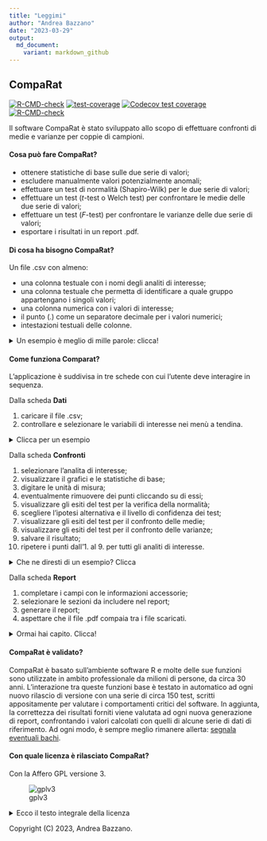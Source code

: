 ```yaml
---
title: "Leggimi"
author: "Andrea Bazzano"
date: "2023-03-29"
output:
  md_document:
    variant: markdown_github
---
```


## CompaRat
<!-- badges: start -->
[![R-CMD-check](https://github.com/andreabz/comparat/actions/workflows/check-standard.yaml/badge.svg)](https://github.com/andreabz/comparat/actions/workflows/check-standard.yaml) [![test-coverage](https://github.com/andreabz/comparat/actions/workflows/test-coverage.yaml/badge.svg)](https://github.com/andreabz/comparat/actions/workflows/test-coverage.yaml)
[![Codecov test coverage](https://codecov.io/gh/andreabz/comparat/branch/master/graph/badge.svg)](https://app.codecov.io/gh/andreabz/comparat?branch=master)
[![R-CMD-check](https://github.com/andreabz/comparat/actions/workflows/R-CMD-check.yaml/badge.svg)](https://github.com/andreabz/comparat/actions/workflows/R-CMD-check.yaml)
<!-- badges: end -->

Il software CompaRat è stato sviluppato allo scopo di effettuare confronti di medie e varianze per coppie di campioni.

#### Cosa può fare CompaRat?
  * ottenere statistiche di base sulle due serie di valori;
  * escludere manualmente valori potenzialmente anomali;
  * effettuare un test di normalità (Shapiro-Wilk) per le due serie di valori;
  * effettuare un test (_t_-test o Welch test) per confrontare le medie delle due serie di valori;
  * effettuare un test (_F_-test) per confrontare le varianze delle due serie di valori;
  * esportare i risultati in un report .pdf.

#### Di cosa ha bisogno CompaRat?
Un file .csv con almeno:

  * una colonna testuale con i nomi degli analiti di interesse;
  * una colonna testuale che permetta di identificare a quale gruppo appartengano i singoli valori;
  * una colonna numerica con i valori di interesse;
  * il punto (.) come un separatore decimale per i valori numerici; 
  * intestazioni testuali delle colonne.

<details>
<summary> Un esempio è meglio di mille parole: clicca! </summary>
<img src="./inst/extdata/inputcsv.png">
</details>

#### Come funziona Comparat?
L'applicazione è suddivisa in tre schede con cui l'utente deve interagire in sequenza.

Dalla scheda **Dati**

  1. caricare il file .csv;
  2. controllare e selezionare le variabili di interesse nei menù a tendina.
  
<details>
<summary> Clicca per un esempio </summary>
<img src="./inst/extdata/dati.png">
</details>

Dalla scheda **Confronti**

  1. selezionare l'analita di interesse;
  2. visualizzare il grafici e le statistiche di base;
  3. digitare le unità di misura;
  4. eventualmente rimuovere dei punti cliccando su di essi;
  5. visualizzare gli esiti del test per la verifica della normalità;
  6. scegliere l'ipotesi alternativa e il livello di confidenza dei test;
  7. visualizzare gli esiti del test per il confronto delle medie;
  8. visualizzare gli esiti del test per il confronto delle varianze;
  9. salvare il risultato;
  10. ripetere i punti dall'1. al 9. per tutti gli analiti di interesse.
  
<details>
<summary> Che ne diresti di un esempio? Clicca </summary>
<img src="./inst/extdata/confronti.png">
</details>
  
Dalla scheda **Report**

  1. completare i campi con le informazioni accessorie;
  2. selezionare le sezioni da includere nel report;
  3. generare il report;
  4. aspettare che il file .pdf compaia tra i file scaricati.

<details>
<summary> Ormai hai capito. Clicca! </summary>
<img src="./inst/extdata/report.png" width="50%">
</details>

#### CompaRat è validato?
CompaRat è basato sull'ambiente software R e molte delle sue funzioni sono utilizzate in ambito professionale da milioni di persone, da circa 30 anni.
L'interazione tra queste funzioni base è testato in automatico ad ogni nuovo rilascio di versione con una serie di circa 150 test, scritti appositamente per valutare i comportamenti critici del software.
In aggiunta, la correttezza dei risultati forniti viene valutata ad ogni nuova generazione di report, confrontando i valori calcolati con quelli di alcune serie di dati di riferimento.
Ad ogni modo, è sempre meglio rimanere allerta: [segnala eventuali bachi](mailto:andrea.bazzano@arpal.liguria.it).

#### Con quale licenza è rilasciato CompaRat?
Con la Affero GPL versione 3.

![gplv3](./inst/extdata/agplv3.png)

<details>
<summary> Ecco il testo integrale della licenza </summary>

### GNU AFFERO GENERAL PUBLIC LICENSE

Version 3, 19 November 2007

Copyright (C) 2007 Free Software Foundation, Inc.
<https://fsf.org/>

Everyone is permitted to copy and distribute verbatim copies of this
license document, but changing it is not allowed.

### Preamble

The GNU Affero General Public License is a free, copyleft license for
software and other kinds of works, specifically designed to ensure
cooperation with the community in the case of network server software.

The licenses for most software and other practical works are designed
to take away your freedom to share and change the works. By contrast,
our General Public Licenses are intended to guarantee your freedom to
share and change all versions of a program--to make sure it remains
free software for all its users.

When we speak of free software, we are referring to freedom, not
price. Our General Public Licenses are designed to make sure that you
have the freedom to distribute copies of free software (and charge for
them if you wish), that you receive source code or can get it if you
want it, that you can change the software or use pieces of it in new
free programs, and that you know you can do these things.

Developers that use our General Public Licenses protect your rights
with two steps: (1) assert copyright on the software, and (2) offer
you this License which gives you legal permission to copy, distribute
and/or modify the software.

A secondary benefit of defending all users' freedom is that
improvements made in alternate versions of the program, if they
receive widespread use, become available for other developers to
incorporate. Many developers of free software are heartened and
encouraged by the resulting cooperation. However, in the case of
software used on network servers, this result may fail to come about.
The GNU General Public License permits making a modified version and
letting the public access it on a server without ever releasing its
source code to the public.

The GNU Affero General Public License is designed specifically to
ensure that, in such cases, the modified source code becomes available
to the community. It requires the operator of a network server to
provide the source code of the modified version running there to the
users of that server. Therefore, public use of a modified version, on
a publicly accessible server, gives the public access to the source
code of the modified version.

An older license, called the Affero General Public License and
published by Affero, was designed to accomplish similar goals. This is
a different license, not a version of the Affero GPL, but Affero has
released a new version of the Affero GPL which permits relicensing
under this license.

The precise terms and conditions for copying, distribution and
modification follow.

### TERMS AND CONDITIONS

#### 0. Definitions.

"This License" refers to version 3 of the GNU Affero General Public
License.

"Copyright" also means copyright-like laws that apply to other kinds
of works, such as semiconductor masks.

"The Program" refers to any copyrightable work licensed under this
License. Each licensee is addressed as "you". "Licensees" and
"recipients" may be individuals or organizations.

To "modify" a work means to copy from or adapt all or part of the work
in a fashion requiring copyright permission, other than the making of
an exact copy. The resulting work is called a "modified version" of
the earlier work or a work "based on" the earlier work.

A "covered work" means either the unmodified Program or a work based
on the Program.

To "propagate" a work means to do anything with it that, without
permission, would make you directly or secondarily liable for
infringement under applicable copyright law, except executing it on a
computer or modifying a private copy. Propagation includes copying,
distribution (with or without modification), making available to the
public, and in some countries other activities as well.

To "convey" a work means any kind of propagation that enables other
parties to make or receive copies. Mere interaction with a user
through a computer network, with no transfer of a copy, is not
conveying.

An interactive user interface displays "Appropriate Legal Notices" to
the extent that it includes a convenient and prominently visible
feature that (1) displays an appropriate copyright notice, and (2)
tells the user that there is no warranty for the work (except to the
extent that warranties are provided), that licensees may convey the
work under this License, and how to view a copy of this License. If
the interface presents a list of user commands or options, such as a
menu, a prominent item in the list meets this criterion.

#### 1. Source Code.

The "source code" for a work means the preferred form of the work for
making modifications to it. "Object code" means any non-source form of
a work.

A "Standard Interface" means an interface that either is an official
standard defined by a recognized standards body, or, in the case of
interfaces specified for a particular programming language, one that
is widely used among developers working in that language.

The "System Libraries" of an executable work include anything, other
than the work as a whole, that (a) is included in the normal form of
packaging a Major Component, but which is not part of that Major
Component, and (b) serves only to enable use of the work with that
Major Component, or to implement a Standard Interface for which an
implementation is available to the public in source code form. A
"Major Component", in this context, means a major essential component
(kernel, window system, and so on) of the specific operating system
(if any) on which the executable work runs, or a compiler used to
produce the work, or an object code interpreter used to run it.

The "Corresponding Source" for a work in object code form means all
the source code needed to generate, install, and (for an executable
work) run the object code and to modify the work, including scripts to
control those activities. However, it does not include the work's
System Libraries, or general-purpose tools or generally available free
programs which are used unmodified in performing those activities but
which are not part of the work. For example, Corresponding Source
includes interface definition files associated with source files for
the work, and the source code for shared libraries and dynamically
linked subprograms that the work is specifically designed to require,
such as by intimate data communication or control flow between those
subprograms and other parts of the work.

The Corresponding Source need not include anything that users can
regenerate automatically from other parts of the Corresponding Source.

The Corresponding Source for a work in source code form is that same
work.

#### 2. Basic Permissions.

All rights granted under this License are granted for the term of
copyright on the Program, and are irrevocable provided the stated
conditions are met. This License explicitly affirms your unlimited
permission to run the unmodified Program. The output from running a
covered work is covered by this License only if the output, given its
content, constitutes a covered work. This License acknowledges your
rights of fair use or other equivalent, as provided by copyright law.

You may make, run and propagate covered works that you do not convey,
without conditions so long as your license otherwise remains in force.
You may convey covered works to others for the sole purpose of having
them make modifications exclusively for you, or provide you with
facilities for running those works, provided that you comply with the
terms of this License in conveying all material for which you do not
control copyright. Those thus making or running the covered works for
you must do so exclusively on your behalf, under your direction and
control, on terms that prohibit them from making any copies of your
copyrighted material outside their relationship with you.

Conveying under any other circumstances is permitted solely under the
conditions stated below. Sublicensing is not allowed; section 10 makes
it unnecessary.

#### 3. Protecting Users' Legal Rights From Anti-Circumvention Law.

No covered work shall be deemed part of an effective technological
measure under any applicable law fulfilling obligations under article
11 of the WIPO copyright treaty adopted on 20 December 1996, or
similar laws prohibiting or restricting circumvention of such
measures.

When you convey a covered work, you waive any legal power to forbid
circumvention of technological measures to the extent such
circumvention is effected by exercising rights under this License with
respect to the covered work, and you disclaim any intention to limit
operation or modification of the work as a means of enforcing, against
the work's users, your or third parties' legal rights to forbid
circumvention of technological measures.

#### 4. Conveying Verbatim Copies.

You may convey verbatim copies of the Program's source code as you
receive it, in any medium, provided that you conspicuously and
appropriately publish on each copy an appropriate copyright notice;
keep intact all notices stating that this License and any
non-permissive terms added in accord with section 7 apply to the code;
keep intact all notices of the absence of any warranty; and give all
recipients a copy of this License along with the Program.

You may charge any price or no price for each copy that you convey,
and you may offer support or warranty protection for a fee.

#### 5. Conveying Modified Source Versions.

You may convey a work based on the Program, or the modifications to
produce it from the Program, in the form of source code under the
terms of section 4, provided that you also meet all of these
conditions:

-   a) The work must carry prominent notices stating that you modified
    it, and giving a relevant date.
-   b) The work must carry prominent notices stating that it is
    released under this License and any conditions added under
    section 7. This requirement modifies the requirement in section 4
    to "keep intact all notices".
-   c) You must license the entire work, as a whole, under this
    License to anyone who comes into possession of a copy. This
    License will therefore apply, along with any applicable section 7
    additional terms, to the whole of the work, and all its parts,
    regardless of how they are packaged. This License gives no
    permission to license the work in any other way, but it does not
    invalidate such permission if you have separately received it.
-   d) If the work has interactive user interfaces, each must display
    Appropriate Legal Notices; however, if the Program has interactive
    interfaces that do not display Appropriate Legal Notices, your
    work need not make them do so.

A compilation of a covered work with other separate and independent
works, which are not by their nature extensions of the covered work,
and which are not combined with it such as to form a larger program,
in or on a volume of a storage or distribution medium, is called an
"aggregate" if the compilation and its resulting copyright are not
used to limit the access or legal rights of the compilation's users
beyond what the individual works permit. Inclusion of a covered work
in an aggregate does not cause this License to apply to the other
parts of the aggregate.

#### 6. Conveying Non-Source Forms.

You may convey a covered work in object code form under the terms of
sections 4 and 5, provided that you also convey the machine-readable
Corresponding Source under the terms of this License, in one of these
ways:

-   a) Convey the object code in, or embodied in, a physical product
    (including a physical distribution medium), accompanied by the
    Corresponding Source fixed on a durable physical medium
    customarily used for software interchange.
-   b) Convey the object code in, or embodied in, a physical product
    (including a physical distribution medium), accompanied by a
    written offer, valid for at least three years and valid for as
    long as you offer spare parts or customer support for that product
    model, to give anyone who possesses the object code either (1) a
    copy of the Corresponding Source for all the software in the
    product that is covered by this License, on a durable physical
    medium customarily used for software interchange, for a price no
    more than your reasonable cost of physically performing this
    conveying of source, or (2) access to copy the Corresponding
    Source from a network server at no charge.
-   c) Convey individual copies of the object code with a copy of the
    written offer to provide the Corresponding Source. This
    alternative is allowed only occasionally and noncommercially, and
    only if you received the object code with such an offer, in accord
    with subsection 6b.
-   d) Convey the object code by offering access from a designated
    place (gratis or for a charge), and offer equivalent access to the
    Corresponding Source in the same way through the same place at no
    further charge. You need not require recipients to copy the
    Corresponding Source along with the object code. If the place to
    copy the object code is a network server, the Corresponding Source
    may be on a different server (operated by you or a third party)
    that supports equivalent copying facilities, provided you maintain
    clear directions next to the object code saying where to find the
    Corresponding Source. Regardless of what server hosts the
    Corresponding Source, you remain obligated to ensure that it is
    available for as long as needed to satisfy these requirements.
-   e) Convey the object code using peer-to-peer transmission,
    provided you inform other peers where the object code and
    Corresponding Source of the work are being offered to the general
    public at no charge under subsection 6d.

A separable portion of the object code, whose source code is excluded
from the Corresponding Source as a System Library, need not be
included in conveying the object code work.

A "User Product" is either (1) a "consumer product", which means any
tangible personal property which is normally used for personal,
family, or household purposes, or (2) anything designed or sold for
incorporation into a dwelling. In determining whether a product is a
consumer product, doubtful cases shall be resolved in favor of
coverage. For a particular product received by a particular user,
"normally used" refers to a typical or common use of that class of
product, regardless of the status of the particular user or of the way
in which the particular user actually uses, or expects or is expected
to use, the product. A product is a consumer product regardless of
whether the product has substantial commercial, industrial or
non-consumer uses, unless such uses represent the only significant
mode of use of the product.

"Installation Information" for a User Product means any methods,
procedures, authorization keys, or other information required to
install and execute modified versions of a covered work in that User
Product from a modified version of its Corresponding Source. The
information must suffice to ensure that the continued functioning of
the modified object code is in no case prevented or interfered with
solely because modification has been made.

If you convey an object code work under this section in, or with, or
specifically for use in, a User Product, and the conveying occurs as
part of a transaction in which the right of possession and use of the
User Product is transferred to the recipient in perpetuity or for a
fixed term (regardless of how the transaction is characterized), the
Corresponding Source conveyed under this section must be accompanied
by the Installation Information. But this requirement does not apply
if neither you nor any third party retains the ability to install
modified object code on the User Product (for example, the work has
been installed in ROM).

The requirement to provide Installation Information does not include a
requirement to continue to provide support service, warranty, or
updates for a work that has been modified or installed by the
recipient, or for the User Product in which it has been modified or
installed. Access to a network may be denied when the modification
itself materially and adversely affects the operation of the network
or violates the rules and protocols for communication across the
network.

Corresponding Source conveyed, and Installation Information provided,
in accord with this section must be in a format that is publicly
documented (and with an implementation available to the public in
source code form), and must require no special password or key for
unpacking, reading or copying.

#### 7. Additional Terms.

"Additional permissions" are terms that supplement the terms of this
License by making exceptions from one or more of its conditions.
Additional permissions that are applicable to the entire Program shall
be treated as though they were included in this License, to the extent
that they are valid under applicable law. If additional permissions
apply only to part of the Program, that part may be used separately
under those permissions, but the entire Program remains governed by
this License without regard to the additional permissions.

When you convey a copy of a covered work, you may at your option
remove any additional permissions from that copy, or from any part of
it. (Additional permissions may be written to require their own
removal in certain cases when you modify the work.) You may place
additional permissions on material, added by you to a covered work,
for which you have or can give appropriate copyright permission.

Notwithstanding any other provision of this License, for material you
add to a covered work, you may (if authorized by the copyright holders
of that material) supplement the terms of this License with terms:

-   a) Disclaiming warranty or limiting liability differently from the
    terms of sections 15 and 16 of this License; or
-   b) Requiring preservation of specified reasonable legal notices or
    author attributions in that material or in the Appropriate Legal
    Notices displayed by works containing it; or
-   c) Prohibiting misrepresentation of the origin of that material,
    or requiring that modified versions of such material be marked in
    reasonable ways as different from the original version; or
-   d) Limiting the use for publicity purposes of names of licensors
    or authors of the material; or
-   e) Declining to grant rights under trademark law for use of some
    trade names, trademarks, or service marks; or
-   f) Requiring indemnification of licensors and authors of that
    material by anyone who conveys the material (or modified versions
    of it) with contractual assumptions of liability to the recipient,
    for any liability that these contractual assumptions directly
    impose on those licensors and authors.

All other non-permissive additional terms are considered "further
restrictions" within the meaning of section 10. If the Program as you
received it, or any part of it, contains a notice stating that it is
governed by this License along with a term that is a further
restriction, you may remove that term. If a license document contains
a further restriction but permits relicensing or conveying under this
License, you may add to a covered work material governed by the terms
of that license document, provided that the further restriction does
not survive such relicensing or conveying.

If you add terms to a covered work in accord with this section, you
must place, in the relevant source files, a statement of the
additional terms that apply to those files, or a notice indicating
where to find the applicable terms.

Additional terms, permissive or non-permissive, may be stated in the
form of a separately written license, or stated as exceptions; the
above requirements apply either way.

#### 8. Termination.

You may not propagate or modify a covered work except as expressly
provided under this License. Any attempt otherwise to propagate or
modify it is void, and will automatically terminate your rights under
this License (including any patent licenses granted under the third
paragraph of section 11).

However, if you cease all violation of this License, then your license
from a particular copyright holder is reinstated (a) provisionally,
unless and until the copyright holder explicitly and finally
terminates your license, and (b) permanently, if the copyright holder
fails to notify you of the violation by some reasonable means prior to
60 days after the cessation.

Moreover, your license from a particular copyright holder is
reinstated permanently if the copyright holder notifies you of the
violation by some reasonable means, this is the first time you have
received notice of violation of this License (for any work) from that
copyright holder, and you cure the violation prior to 30 days after
your receipt of the notice.

Termination of your rights under this section does not terminate the
licenses of parties who have received copies or rights from you under
this License. If your rights have been terminated and not permanently
reinstated, you do not qualify to receive new licenses for the same
material under section 10.

#### 9. Acceptance Not Required for Having Copies.

You are not required to accept this License in order to receive or run
a copy of the Program. Ancillary propagation of a covered work
occurring solely as a consequence of using peer-to-peer transmission
to receive a copy likewise does not require acceptance. However,
nothing other than this License grants you permission to propagate or
modify any covered work. These actions infringe copyright if you do
not accept this License. Therefore, by modifying or propagating a
covered work, you indicate your acceptance of this License to do so.

#### 10. Automatic Licensing of Downstream Recipients.

Each time you convey a covered work, the recipient automatically
receives a license from the original licensors, to run, modify and
propagate that work, subject to this License. You are not responsible
for enforcing compliance by third parties with this License.

An "entity transaction" is a transaction transferring control of an
organization, or substantially all assets of one, or subdividing an
organization, or merging organizations. If propagation of a covered
work results from an entity transaction, each party to that
transaction who receives a copy of the work also receives whatever
licenses to the work the party's predecessor in interest had or could
give under the previous paragraph, plus a right to possession of the
Corresponding Source of the work from the predecessor in interest, if
the predecessor has it or can get it with reasonable efforts.

You may not impose any further restrictions on the exercise of the
rights granted or affirmed under this License. For example, you may
not impose a license fee, royalty, or other charge for exercise of
rights granted under this License, and you may not initiate litigation
(including a cross-claim or counterclaim in a lawsuit) alleging that
any patent claim is infringed by making, using, selling, offering for
sale, or importing the Program or any portion of it.

#### 11. Patents.

A "contributor" is a copyright holder who authorizes use under this
License of the Program or a work on which the Program is based. The
work thus licensed is called the contributor's "contributor version".

A contributor's "essential patent claims" are all patent claims owned
or controlled by the contributor, whether already acquired or
hereafter acquired, that would be infringed by some manner, permitted
by this License, of making, using, or selling its contributor version,
but do not include claims that would be infringed only as a
consequence of further modification of the contributor version. For
purposes of this definition, "control" includes the right to grant
patent sublicenses in a manner consistent with the requirements of
this License.

Each contributor grants you a non-exclusive, worldwide, royalty-free
patent license under the contributor's essential patent claims, to
make, use, sell, offer for sale, import and otherwise run, modify and
propagate the contents of its contributor version.

In the following three paragraphs, a "patent license" is any express
agreement or commitment, however denominated, not to enforce a patent
(such as an express permission to practice a patent or covenant not to
sue for patent infringement). To "grant" such a patent license to a
party means to make such an agreement or commitment not to enforce a
patent against the party.

If you convey a covered work, knowingly relying on a patent license,
and the Corresponding Source of the work is not available for anyone
to copy, free of charge and under the terms of this License, through a
publicly available network server or other readily accessible means,
then you must either (1) cause the Corresponding Source to be so
available, or (2) arrange to deprive yourself of the benefit of the
patent license for this particular work, or (3) arrange, in a manner
consistent with the requirements of this License, to extend the patent
license to downstream recipients. "Knowingly relying" means you have
actual knowledge that, but for the patent license, your conveying the
covered work in a country, or your recipient's use of the covered work
in a country, would infringe one or more identifiable patents in that
country that you have reason to believe are valid.

If, pursuant to or in connection with a single transaction or
arrangement, you convey, or propagate by procuring conveyance of, a
covered work, and grant a patent license to some of the parties
receiving the covered work authorizing them to use, propagate, modify
or convey a specific copy of the covered work, then the patent license
you grant is automatically extended to all recipients of the covered
work and works based on it.

A patent license is "discriminatory" if it does not include within the
scope of its coverage, prohibits the exercise of, or is conditioned on
the non-exercise of one or more of the rights that are specifically
granted under this License. You may not convey a covered work if you
are a party to an arrangement with a third party that is in the
business of distributing software, under which you make payment to the
third party based on the extent of your activity of conveying the
work, and under which the third party grants, to any of the parties
who would receive the covered work from you, a discriminatory patent
license (a) in connection with copies of the covered work conveyed by
you (or copies made from those copies), or (b) primarily for and in
connection with specific products or compilations that contain the
covered work, unless you entered into that arrangement, or that patent
license was granted, prior to 28 March 2007.

Nothing in this License shall be construed as excluding or limiting
any implied license or other defenses to infringement that may
otherwise be available to you under applicable patent law.

#### 12. No Surrender of Others' Freedom.

If conditions are imposed on you (whether by court order, agreement or
otherwise) that contradict the conditions of this License, they do not
excuse you from the conditions of this License. If you cannot convey a
covered work so as to satisfy simultaneously your obligations under
this License and any other pertinent obligations, then as a
consequence you may not convey it at all. For example, if you agree to
terms that obligate you to collect a royalty for further conveying
from those to whom you convey the Program, the only way you could
satisfy both those terms and this License would be to refrain entirely
from conveying the Program.

#### 13. Remote Network Interaction; Use with the GNU General Public License.

Notwithstanding any other provision of this License, if you modify the
Program, your modified version must prominently offer all users
interacting with it remotely through a computer network (if your
version supports such interaction) an opportunity to receive the
Corresponding Source of your version by providing access to the
Corresponding Source from a network server at no charge, through some
standard or customary means of facilitating copying of software. This
Corresponding Source shall include the Corresponding Source for any
work covered by version 3 of the GNU General Public License that is
incorporated pursuant to the following paragraph.

Notwithstanding any other provision of this License, you have
permission to link or combine any covered work with a work licensed
under version 3 of the GNU General Public License into a single
combined work, and to convey the resulting work. The terms of this
License will continue to apply to the part which is the covered work,
but the work with which it is combined will remain governed by version
3 of the GNU General Public License.

#### 14. Revised Versions of this License.

The Free Software Foundation may publish revised and/or new versions
of the GNU Affero General Public License from time to time. Such new
versions will be similar in spirit to the present version, but may
differ in detail to address new problems or concerns.

Each version is given a distinguishing version number. If the Program
specifies that a certain numbered version of the GNU Affero General
Public License "or any later version" applies to it, you have the
option of following the terms and conditions either of that numbered
version or of any later version published by the Free Software
Foundation. If the Program does not specify a version number of the
GNU Affero General Public License, you may choose any version ever
published by the Free Software Foundation.

If the Program specifies that a proxy can decide which future versions
of the GNU Affero General Public License can be used, that proxy's
public statement of acceptance of a version permanently authorizes you
to choose that version for the Program.

Later license versions may give you additional or different
permissions. However, no additional obligations are imposed on any
author or copyright holder as a result of your choosing to follow a
later version.

#### 15. Disclaimer of Warranty.

THERE IS NO WARRANTY FOR THE PROGRAM, TO THE EXTENT PERMITTED BY
APPLICABLE LAW. EXCEPT WHEN OTHERWISE STATED IN WRITING THE COPYRIGHT
HOLDERS AND/OR OTHER PARTIES PROVIDE THE PROGRAM "AS IS" WITHOUT
WARRANTY OF ANY KIND, EITHER EXPRESSED OR IMPLIED, INCLUDING, BUT NOT
LIMITED TO, THE IMPLIED WARRANTIES OF MERCHANTABILITY AND FITNESS FOR
A PARTICULAR PURPOSE. THE ENTIRE RISK AS TO THE QUALITY AND
PERFORMANCE OF THE PROGRAM IS WITH YOU. SHOULD THE PROGRAM PROVE
DEFECTIVE, YOU ASSUME THE COST OF ALL NECESSARY SERVICING, REPAIR OR
CORRECTION.

#### 16. Limitation of Liability.

IN NO EVENT UNLESS REQUIRED BY APPLICABLE LAW OR AGREED TO IN WRITING
WILL ANY COPYRIGHT HOLDER, OR ANY OTHER PARTY WHO MODIFIES AND/OR
CONVEYS THE PROGRAM AS PERMITTED ABOVE, BE LIABLE TO YOU FOR DAMAGES,
INCLUDING ANY GENERAL, SPECIAL, INCIDENTAL OR CONSEQUENTIAL DAMAGES
ARISING OUT OF THE USE OR INABILITY TO USE THE PROGRAM (INCLUDING BUT
NOT LIMITED TO LOSS OF DATA OR DATA BEING RENDERED INACCURATE OR
LOSSES SUSTAINED BY YOU OR THIRD PARTIES OR A FAILURE OF THE PROGRAM
TO OPERATE WITH ANY OTHER PROGRAMS), EVEN IF SUCH HOLDER OR OTHER
PARTY HAS BEEN ADVISED OF THE POSSIBILITY OF SUCH DAMAGES.

#### 17. Interpretation of Sections 15 and 16.

If the disclaimer of warranty and limitation of liability provided
above cannot be given local legal effect according to their terms,
reviewing courts shall apply local law that most closely approximates
an absolute waiver of all civil liability in connection with the
Program, unless a warranty or assumption of liability accompanies a
copy of the Program in return for a fee.

END OF TERMS AND CONDITIONS

### How to Apply These Terms to Your New Programs

If you develop a new program, and you want it to be of the greatest
possible use to the public, the best way to achieve this is to make it
free software which everyone can redistribute and change under these
terms.

To do so, attach the following notices to the program. It is safest to
attach them to the start of each source file to most effectively state
the exclusion of warranty; and each file should have at least the
"copyright" line and a pointer to where the full notice is found.

        <one line to give the program's name and a brief idea of what it does.>
        Copyright (C) <year>  <name of author>

        This program is free software: you can redistribute it and/or modify
        it under the terms of the GNU Affero General Public License as
        published by the Free Software Foundation, either version 3 of the
        License, or (at your option) any later version.

        This program is distributed in the hope that it will be useful,
        but WITHOUT ANY WARRANTY; without even the implied warranty of
        MERCHANTABILITY or FITNESS FOR A PARTICULAR PURPOSE.  See the
        GNU Affero General Public License for more details.

        You should have received a copy of the GNU Affero General Public License
        along with this program.  If not, see <https://www.gnu.org/licenses/>.

Also add information on how to contact you by electronic and paper
mail.

If your software can interact with users remotely through a computer
network, you should also make sure that it provides a way for users to
get its source. For example, if your program is a web application, its
interface could display a "Source" link that leads users to an archive
of the code. There are many ways you could offer source, and different
solutions will be better for different programs; see section 13 for
the specific requirements.

You should also get your employer (if you work as a programmer) or
school, if any, to sign a "copyright disclaimer" for the program, if
necessary. For more information on this, and how to apply and follow
the GNU AGPL, see <https://www.gnu.org/licenses/>.
</details>

Copyright (C) 2023, Andrea Bazzano.
